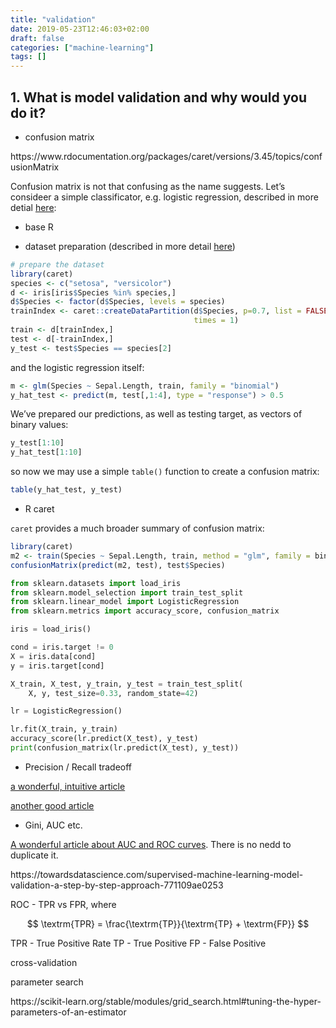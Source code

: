 ```yaml
---
title: "validation"
date: 2019-05-23T12:46:03+02:00
draft: false
categories: ["machine-learning"]
tags: []
---
```


## 1. What is model validation and why would you do it?

- confusion matrix

https://www.rdocumentation.org/packages/caret/versions/3.45/topics/confusionMatrix

Confusion matrix is not that confusing as the name suggests. Let's consideer a simple classificator, e.g. logistic regression, described in more detial [here](https://tomis9.github.io/ml):

* base R

- dataset preparation (described in more detail [here](https://tomis9.github.io/useful_processing))
```r
# prepare the dataset
library(caret)
species <- c("setosa", "versicolor")
d <- iris[iris$Species %in% species,]
d$Species <- factor(d$Species, levels = species)
trainIndex <- caret::createDataPartition(d$Species, p=0.7, list = FALSE, 
                                         times = 1)
train <- d[trainIndex,]
test <- d[-trainIndex,]
y_test <- test$Species == species[2]
```

and the logistic regression itself:
```r
m <- glm(Species ~ Sepal.Length, train, family = "binomial")
y_hat_test <- predict(m, test[,1:4], type = "response") > 0.5
```

We've prepared our predictions, as well as testing target, as vectors of binary values:
```r
y_test[1:10]
y_hat_test[1:10]
```

so now we may use a simple `table()` function to create a confusion matrix:
```r
table(y_hat_test, y_test)
```

* R caret

`caret` provides a much broader summary of confusion matrix:
```r
library(caret)
m2 <- train(Species ~ Sepal.Length, train, method = "glm", family = binomial)
confusionMatrix(predict(m2, test), test$Species)
```

```python
from sklearn.datasets import load_iris
from sklearn.model_selection import train_test_split
from sklearn.linear_model import LogisticRegression
from sklearn.metrics import accuracy_score, confusion_matrix

iris = load_iris()

cond = iris.target != 0
X = iris.data[cond]
y = iris.target[cond]

X_train, X_test, y_train, y_test = train_test_split(
    X, y, test_size=0.33, random_state=42)

lr = LogisticRegression()

lr.fit(X_train, y_train)
accuracy_score(lr.predict(X_test), y_test)
print(confusion_matrix(lr.predict(X_test), y_test))
```

- Precision / Recall tradeoff

[a wonderful, intuitive article](https://towardsdatascience.com/precision-vs-recall-386cf9f89488)

[another good article](https://towardsdatascience.com/beyond-accuracy-precision-and-recall-3da06bea9f6c)

- Gini, AUC etc.

[A wonderful article about AUC and ROC curves](https://towardsdatascience.com/understanding-auc-roc-curve-68b2303cc9c5). There is no nedd to duplicate it.

https://towardsdatascience.com/supervised-machine-learning-model-validation-a-step-by-step-approach-771109ae0253

ROC - TPR vs FPR, where

$$ \textrm{TPR} = \frac{\textrm{TP}}{\textrm{TP} + \textrm{FP}} $$

TPR - True Positive Rate
TP - True Positive
FP - False Positive

cross-validation

parameter search

https://scikit-learn.org/stable/modules/grid_search.html#tuning-the-hyper-parameters-of-an-estimator
